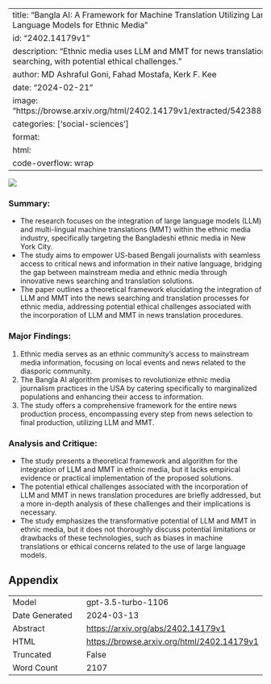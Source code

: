 
---
title: "Bangla AI: A Framework for Machine Translation Utilizing Large Language Models for Ethnic Media"
id: "2402.14179v1"
description: "Ethnic media uses LLM and MMT for news translation and searching, with potential ethical challenges."
author: MD Ashraful Goni, Fahad Mostafa, Kerk F. Kee
date: "2024-02-21"
image: "https://browse.arxiv.org/html/2402.14179v1/extracted/5423885/Z.png"
categories: ['social-sciences']
format:
  html:
    code-overflow: wrap
---

![](https://browse.arxiv.org/html/2402.14179v1/extracted/5423885/Z.png)

### **Summary:**
- The research focuses on the integration of large language models (LLM) and multi-lingual machine translations (MMT) within the ethnic media industry, specifically targeting the Bangladeshi ethnic media in New York City.
- The study aims to empower US-based Bengali journalists with seamless access to critical news and information in their native language, bridging the gap between mainstream media and ethnic media through innovative news searching and translation solutions.
- The paper outlines a theoretical framework elucidating the integration of LLM and MMT into the news searching and translation processes for ethnic media, addressing potential ethical challenges associated with the incorporation of LLM and MMT in news translation procedures.

### Major Findings:
1. Ethnic media serves as an ethnic community’s access to mainstream media information, focusing on local events and news related to the diasporic community.
2. The Bangla AI algorithm promises to revolutionize ethnic media journalism practices in the USA by catering specifically to marginalized populations and enhancing their access to information.
3. The study offers a comprehensive framework for the entire news production process, encompassing every step from news selection to final production, utilizing LLM and MMT.

### Analysis and Critique:
- The study presents a theoretical framework and algorithm for the integration of LLM and MMT in ethnic media, but it lacks empirical evidence or practical implementation of the proposed solutions.
- The potential ethical challenges associated with the incorporation of LLM and MMT in news translation procedures are briefly addressed, but a more in-depth analysis of these challenges and their implications is necessary.
- The study emphasizes the transformative potential of LLM and MMT in ethnic media, but it does not thoroughly discuss potential limitations or drawbacks of these technologies, such as biases in machine translations or ethical concerns related to the use of large language models.

## Appendix

|          |          |
|----------|----------|
| Model     | gpt-3.5-turbo-1106       |
| Date Generated     | 2024-03-13       |
| Abstract | [https://arxiv.org/abs/2402.14179v1](https://arxiv.org/abs/2402.14179v1)        |
| HTML     | [https://browse.arxiv.org/html/2402.14179v1](https://browse.arxiv.org/html/2402.14179v1)       |
| Truncated       | False       |
| Word Count       | 2107       |